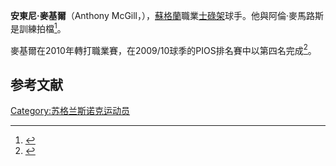 {{noteTA|G1=Snooker}}

{{Infobox snooker player
| name         = 麥基爾<BR>Anthony McGill
| Nickname     = 
| image        = File:Anthony McGill at Snooker German Masters (DerHexer) 2015-02-04 05.jpg
| caption      = 
| birth_date   = {{Birth date and age|1991|2|5|df=y}}
| birth_place  = [[格拉斯哥|格拉斯哥]], 蘇格蘭
| Sport country= {{SCO}}
| Professional = 2010–
| High ranking = 29 <small>(2月-2015)</small><ref>{{cite web|title=World Rankings after the German Masters 2015|url=http://www.worldsnooker.com/staticFiles/f9/c6/0,,13165~182009,00.pdf|work=worldsnooker.com|publisher=[[World_Professional_Billiards_and_Snooker_Association|World Professional Billiards and Snooker Association]]|date=8 February 2015|accessdate=9 February 2015|format=PDF|archive-date=2015-02-10|archive-url=https://web.archive.org/web/20150210235319/http://www.worldsnooker.com/staticFiles/f9/c6/0%2C%2C13165~182009%2C00.pdf|dead-url=no}}</ref>
| High break   = 144 <small>(2014年世界公開賽)</small><ref>{{cite web |title=Haikou World Open Century Breaks |url=http://livescores.worldsnookerdata.com/CenturyBreakList/Tournament/13645 |work=worldsnooker.com |publisher=[[World_Professional_Billiards_and_Snooker_Association|World Professional Billiards and Snooker Association]] |accessdate=13 March 2014 |deadurl=yes |archiveurl=https://www.webcitation.org/6O7PqUxyb?url=http://livescores.worldsnookerdata.com/CenturyBreakList/Tournament/13645 |archivedate=2014年3月16日 }}</ref><ref name="McGill_Breaks"/>
| Century break = 62 <ref name="McGill_Breaks">{{cite web|title=Anthony McGill, Season 2013/2014|url=http://www.cuetracker.net/pages/players.php?ID=87&season=2013/2014|publisher=CueTracker – Snooker Database|accessdate=16 June 2013|deadurl=yes|archiveurl=https://web.archive.org/web/20140313213925/http://www.cuetracker.net/pages/players.php?ID=87&season=2013%2F2014|archivedate=2014年3月13日}}</ref>
| Best finish  = 八強 <small>(2013印度公開賽、2014英錦賽)</small>
| Other wins   = 
| World champ  = 
}}

'''安東尼·麥基爾'''（Anthony McGill，{{bd|1991年|2月5日||}}），[[蘇格蘭|蘇格蘭]]職業[[士碌架|士碌架]]球手。他與阿倫·麥馬路斯是訓練拍檔<ref>{{cite web|title=Anthony McGill Q&A|url=http://www.worldsnooker.com/page/NewsArticles/0,,13165~4093411,00.html|publisher=[[World_Professional_Billiards_and_Snooker_Association|World Snooker]]|accessdate=27 August 2014|archive-date=2014-08-30|archive-url=https://web.archive.org/web/20140830225514/http://www.worldsnooker.com/page/NewsArticles/0%2C%2C13165~4093411%2C00.html|dead-url=no}}</ref>。

麥基爾在2010年轉打職業賽，在2009/10球季的PIOS排名賽中以第四名完成<ref>{{cite web|title=2009–10 PIOS Rankings|url=http://www.global-snooker.com/PIOS-Rankings-2009-to-10.asp|publisher=Global Snooker|accessdate=6 July 2010|deadurl=yes|archiveurl=https://web.archive.org/web/20141006083353/http://www.global-snooker.com/PIOS-Rankings-2009-to-10.asp|archivedate=2014年10月6日}}</ref>。

==参考文献==
{{reflist}}

[[Category:苏格兰斯诺克运动员|Category:苏格兰斯诺克运动员]]